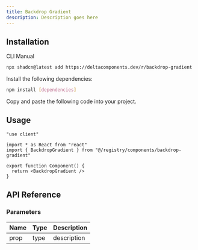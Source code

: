 ```yaml
---
title: Backdrop Gradient
description: Description goes here
---
```


<ComponentPreview name="backdrop-gradient-demo" />

## Installation

<Tabs defaultValue="cli">

<TabsList>
  <TabsTrigger value="cli">CLI</TabsTrigger>
  <TabsTrigger value="manual">Manual</TabsTrigger>
</TabsList>

<TabsContent value="cli">

```bash
npx shadcn@latest add https://deltacomponents.dev/r/backdrop-gradient
```

</TabsContent>

<TabsContent value="manual">

<Steps>

<Step>Install the following dependencies:</Step>

```bash
npm install [dependencies]
```

<Step>Copy and paste the following code into your project.</Step>

<ComponentSource name="backdrop-gradient" />

</Steps>

</TabsContent>

</Tabs>

## Usage

```tsx
"use client"

import * as React from "react"
import { BackdropGradient } from "@/registry/components/backdrop-gradient"

export function Component() {
  return <BackdropGradient />
}
```

## API Reference

### Parameters

| Name | Type | Description |
| ---- | ---- | ----------- |
| prop | type | description |

<ComponentPreview name="backdrop-gradient-artistic-demo" />

